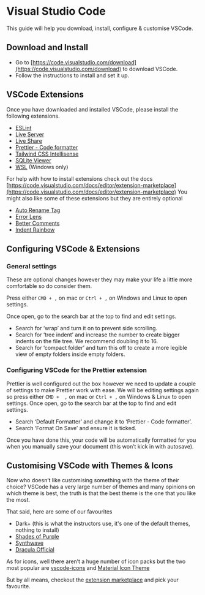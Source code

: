 # Visual Studio Code

This guide will help you download, install, configure & customise VSCode.

## Download and Install

- Go to [https://code.visualstudio.com/download](https://code.visualstudio.com/download) to download VSCode.
- Follow the instructions to install and set it up.

## VSCode Extensions

Once you have downloaded and installed VSCode, please install the following extensions.

- [ESLint](https://marketplace.visualstudio.com/items?itemName=dbaeumer.vscode-eslint)
- [Live Server](https://marketplace.visualstudio.com/items?itemName=ritwickdey.LiveServer)
- [Live Share](https://marketplace.visualstudio.com/items?itemName=MS-vsliveshare.vsliveshare)
- [Prettier - Code formatter](https://marketplace.visualstudio.com/items?itemName=esbenp.prettier-vscode)
- [Tailwind CSS Intellisense](https://marketplace.visualstudio.com/items?itemName=bradlc.vscode-tailwindcss)
- [SQLite Viewer](https://marketplace.visualstudio.com/items?itemName=qwtel.sqlite-viewer)
- [WSL](https://marketplace.visualstudio.com/items?itemName=ms-vscode-remote.remote-wsl) (Windows only)

For help with how to install extensions check out the docs [https://code.visualstudio.com/docs/editor/extension-marketplace](https://code.visualstudio.com/docs/editor/extension-marketplace)
You might also like some of these extensions but they are entirely optional

- [Auto Rename Tag](https://marketplace.visualstudio.com/items?itemName=formulahendry.auto-rename-tag)
- [Error Lens](https://marketplace.visualstudio.com/items?itemName=usernamehw.errorlens)
- [Better Comments](https://marketplace.visualstudio.com/items?itemName=aaron-bond.better-comments)
- [Indent Rainbow](https://marketplace.visualstudio.com/items?itemName=oderwat.indent-rainbow)

## Configuring VSCode & Extensions

### General settings

These are optional changes however they may make your life a little more comfortable so do consider them.

Press either `CMD + ,` on mac or `Ctrl + ,` on Windows and Linux to open settings.

Once open, go to the search bar at the top to find and edit settings.

- Search for ‘wrap’ and turn it on to prevent side scrolling.
- Search for ‘tree indent’ and increase the number to create bigger indents on the file tree. We recommend doubling it to 16.
- Search for ‘compact folder’ and turn this off to create a more legible view of empty folders inside empty folders.

### Configuring VSCode for the Prettier extension

Prettier is well configured out the box however we need to update a couple of settings to make Prettier work with ease. We will be editing settings again so press either `CMD +  ,` on mac or `Ctrl + ,` on Windows & Linux to open settings. Once open, go to the search bar at the top to find and edit settings.

- Search ‘Default Formatter’ and change it to ‘Prettier - Code formatter’.
- Search ‘Format On Save’ and ensure it is ticked.

Once you have done this, your code will be automatically formatted for you when you manually save your document (this won’t kick in with autosave).

## Customising VSCode with Themes & Icons

Now who doesn’t like customising something with the theme of their choice? VSCode has a very large number of themes and many opinions on which theme is best, the truth is that the best theme is the one that you like the most.

That said, here are some of our favourites

- Dark+ (this is what the instructors use, it's one of the default themes, nothing to install)
- [Shades of Purple](https://marketplace.visualstudio.com/items?itemName=ahmadawais.shades-of-purple)
- [Synthwave](https://marketplace.visualstudio.com/items?itemName=RobbOwen.synthwave-vscode)
- [Dracula Official](https://marketplace.visualstudio.com/items?itemName=dracula-theme.theme-dracula)

As for icons, well there aren’t a huge number of icon packs but the two most popular are [vscode-icons](https://marketplace.visualstudio.com/items?itemName=vscode-icons-team.vscode-icons) and [Material Icon Theme](https://marketplace.visualstudio.com/items?itemName=PKief.material-icon-theme)

But by all means, checkout the [extension marketplace](https://marketplace.visualstudio.com/search?target=VSCode&category=Themes&sortBy=Rating) and pick your favourite.

